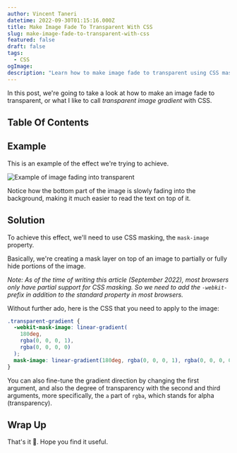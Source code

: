 ```yaml
---
author: Vincent Taneri
datetime: 2022-09-30T01:15:16.000Z
title: Make Image Fade To Transparent With CSS
slug: make-image-fade-to-transparent-with-css
featured: false
draft: false
tags:
  - CSS
ogImage:
description: "Learn how to make image fade to transparent using CSS masking."
---
```



In this post, we're going to take a look at how to make an image fade to transparent, or what I like to call _transparent image gradient_ with CSS.

## Table Of Contents

## Example

This is an example of the effect we're trying to achieve.

<image src={sample} alt="Example of image fading into transparent" />

Notice how the bottom part of the image is slowly fading into the background, making it much easier to read the text on top of it.

## Solution

To achieve this effect, we'll need to use CSS masking, the `mask-image` property.

Basically, we're creating a mask layer on top of an image to partially or fully hide portions of the image.

_Note: As of the time of writing this article (September 2022), most browsers only have partial support for CSS masking. So we need to add the `-webkit-` prefix in addition to the standard property in most browsers._

Without further ado, here is the CSS that you need to apply to the image:

```css
.transparent-gradient {
  -webkit-mask-image: linear-gradient(
    180deg,
    rgba(0, 0, 0, 1),
    rgba(0, 0, 0, 0)
  );
  mask-image: linear-gradient(180deg, rgba(0, 0, 0, 1), rgba(0, 0, 0, 0));
}
```

You can also fine-tune the gradient direction by changing the first argument, and also the degree of transparency with the second and third arguments, more specifically, the `a` part of `rgba`, which stands for alpha (transparency).

## Wrap Up

That's it :tada:. Hope you find it useful.
